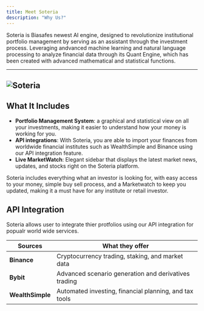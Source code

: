 ```yaml
---
title: Meet Soteria
description: "Why Us?"
---
```


Soteria is Biasafes newest AI engine, designed to revolutionize institutional portfolio management by serving as an assistant through the investment process.
Leveraging andvanced machine learning and natural language processing to analyze financial data through its Quant Engine, which has been created with advanced mathematical and statistical functions.

---

## ![Soteria](./BiasafeIntro.png)

## **What It Includes**

- **Portfolio Management System**: a graphical and statistical view on all your investments, making it easier to understand how your money is working for you.
- **API integrations**: With Soteria, you are able to import your finances from worldwide financial institutes such as WealthSimple and Binance using our API integration feature.
- **Live MarketWatch**: Elegant sidebar that displays the latest market news, updates, and stocks right on the Soteria platform.

Soteria includes everything what an investor is looking for, with easy access to your money, simple buy sell process, and a Marketwatch to keep you updated, making it a must have for any institute or retail investor.

## **API Integration**

Soteria allows user to integrate thier protfolios using our API integration for popualr world wide services.

| Sources          | What they offer                                        |
| ---------------- | ------------------------------------------------------ |
| **Binance**      | Cryptocurrency trading, staking, and market data       |
| **Bybit**        | Advanced scenario generation and derivatives trading   |
| **WealthSimple** | Automated investing, financial planning, and tax tools |
